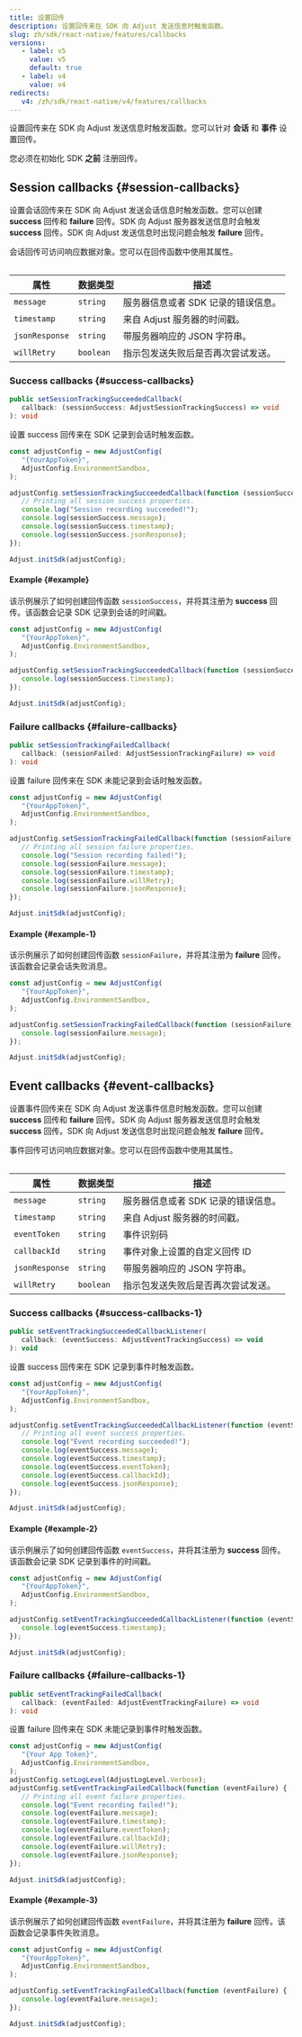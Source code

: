 ```yaml
---
title: 设置回传
description: 设置回传来在 SDK 向 Adjust 发送信息时触发函数。
slug: zh/sdk/react-native/features/callbacks
versions:
   - label: v5
     value: v5
     default: true
   - label: v4
     value: v4
redirects:
   v4: /zh/sdk/react-native/v4/features/callbacks
---
```


设置回传来在 SDK 向 Adjust 发送信息时触发函数。您可以针对 **会话** 和 **事件** 设置回传。

<Callout type="important">

您必须在初始化 SDK **之前** 注册回传。

</Callout>

## Session callbacks {#session-callbacks}

设置会话回传来在 SDK 向 Adjust 发送会话信息时触发函数。您可以创建 **success** 回传和 **failure** 回传。SDK 向 Adjust 服务器发送信息时会触发 **success** 回传。SDK 向 Adjust 发送信息时出现问题会触发 **failure** 回传。

会话回传可访问响应数据对象。您可以在回传函数中使用其属性。

<Table>

| 属性           | 数据类型  | 描述                                |
| -------------- | --------- | ----------------------------------- |
| `message`      | `string`  | 服务器信息或者 SDK 记录的错误信息。 |
| `timestamp`    | `string`  | 来自 Adjust 服务器的时间戳。        |
| `jsonResponse` | `string`  | 带服务器响应的 JSON 字符串。        |
| `willRetry`    | `boolean` | 指示包发送失败后是否再次尝试发送。  |

</Table>

### Success callbacks {#success-callbacks}

<CodeBlock title="方法签名">

```ts
public setSessionTrackingSucceededCallback(
   callback: (sessionSuccess: AdjustSessionTrackingSuccess) => void
): void

```

</CodeBlock>

设置 success 回传来在 SDK 记录到会话时触发函数。

```jsx
const adjustConfig = new AdjustConfig(
   "{YourAppToken}",
   AdjustConfig.EnvironmentSandbox,
);

adjustConfig.setSessionTrackingSucceededCallback(function (sessionSuccess) {
   // Printing all session success properties.
   console.log("Session recording succeeded!");
   console.log(sessionSuccess.message);
   console.log(sessionSuccess.timestamp);
   console.log(sessionSuccess.jsonResponse);
});

Adjust.initSdk(adjustConfig);
```

#### Example {#example}

该示例展示了如何创建回传函数 `sessionSuccess`，并将其注册为 **success** 回传。该函数会记录 SDK 记录到会话的时间戳。

```jsx
const adjustConfig = new AdjustConfig(
   "{YourAppToken}",
   AdjustConfig.EnvironmentSandbox,
);

adjustConfig.setSessionTrackingSucceededCallback(function (sessionSuccess) {
   console.log(sessionSuccess.timestamp);
});

Adjust.initSdk(adjustConfig);
```

### Failure callbacks {#failure-callbacks}

<CodeBlock title="方法签名">

```ts
public setSessionTrackingFailedCallback(
   callback: (sessionFailed: AdjustSessionTrackingFailure) => void
): void

```

</CodeBlock>

设置 failure 回传来在 SDK 未能记录到会话时触发函数。

```jsx
const adjustConfig = new AdjustConfig(
   "{YourAppToken}",
   AdjustConfig.EnvironmentSandbox,
);

adjustConfig.setSessionTrackingFailedCallback(function (sessionFailure) {
   // Printing all session failure properties.
   console.log("Session recording failed!");
   console.log(sessionFailure.message);
   console.log(sessionFailure.timestamp);
   console.log(sessionFailure.willRetry);
   console.log(sessionFailure.jsonResponse);
});

Adjust.initSdk(adjustConfig);
```

#### Example {#example-1}

该示例展示了如何创建回传函数 `sessionFailure`，并将其注册为 **failure** 回传。该函数会记录会话失败消息。

```jsx
const adjustConfig = new AdjustConfig(
   "{YourAppToken}",
   AdjustConfig.EnvironmentSandbox,
);

adjustConfig.setSessionTrackingFailedCallback(function (sessionFailure) {
   console.log(sessionFailure.message);
});

Adjust.initSdk(adjustConfig);
```

## Event callbacks {#event-callbacks}

设置事件回传来在 SDK 向 Adjust 发送事件信息时触发函数。您可以创建 **success** 回传和 **failure** 回传。SDK 向 Adjust 服务器发送信息时会触发 **success** 回传。SDK 向 Adjust 发送信息时出现问题会触发 **failure** 回传。

事件回传可访问响应数据对象。您可以在回传函数中使用其属性。

<Table>

| 属性           | 数据类型  | 描述                                |
| -------------- | --------- | ----------------------------------- |
| `message`      | `string`  | 服务器信息或者 SDK 记录的错误信息。 |
| `timestamp`    | `string`  | 来自 Adjust 服务器的时间戳。        |
| `eventToken`   | `string`  | 事件识别码                          |
| `callbackId`   | `string`  | 事件对象上设置的自定义回传 ID       |
| `jsonResponse` | `string`  | 带服务器响应的 JSON 字符串。        |
| `willRetry`    | `boolean` | 指示包发送失败后是否再次尝试发送。  |

</Table>

### Success callbacks {#success-callbacks-1}

<CodeBlock title="方法签名">

```jsx
public setEventTrackingSucceededCallbackListener(
   callback: (eventSuccess: AdjustEventTrackingSuccess) => void
): void

```

</CodeBlock>

设置 success 回传来在 SDK 记录到事件时触发函数。

```jsx
const adjustConfig = new AdjustConfig(
   "{YourAppToken}",
   AdjustConfig.EnvironmentSandbox,
);

adjustConfig.setEventTrackingSucceededCallbackListener(function (eventSuccess) {
   // Printing all event success properties.
   console.log("Event recording succeeded!");
   console.log(eventSuccess.message);
   console.log(eventSuccess.timestamp);
   console.log(eventSuccess.eventToken);
   console.log(eventSuccess.callbackId);
   console.log(eventSuccess.jsonResponse);
});

Adjust.initSdk(adjustConfig);
```

#### Example {#example-2}

该示例展示了如何创建回传函数 `eventSuccess`，并将其注册为 **success** 回传。该函数会记录 SDK 记录到事件的时间戳。

```jsx
const adjustConfig = new AdjustConfig(
   "{YourAppToken}",
   AdjustConfig.EnvironmentSandbox,
);

adjustConfig.setEventTrackingSucceededCallbackListener(function (eventSuccess) {
   console.log(eventSuccess.timestamp);
});

Adjust.initSdk(adjustConfig);
```

### Failure callbacks {#failure-callbacks-1}

<CodeBlock title="方法签名">

```ts
public setEventTrackingFailedCallback(
   callback: (eventFailed: AdjustEventTrackingFailure) => void
): void

```

</CodeBlock>

设置 failure 回传来在 SDK 未能记录到事件时触发函数。

```jsx
const adjustConfig = new AdjustConfig(
   "{Your App Token}",
   AdjustConfig.EnvironmentSandbox,
);
adjustConfig.setLogLevel(AdjustLogLevel.Verbose);
adjustConfig.setEventTrackingFailedCallback(function (eventFailure) {
   // Printing all event failure properties.
   console.log("Event recording failed!");
   console.log(eventFailure.message);
   console.log(eventFailure.timestamp);
   console.log(eventFailure.eventToken);
   console.log(eventFailure.callbackId);
   console.log(eventFailure.willRetry);
   console.log(eventFailure.jsonResponse);
});

Adjust.initSdk(adjustConfig);
```

#### Example {#example-3}

该示例展示了如何创建回传函数 `eventFailure`，并将其注册为 **failure** 回传。该函数会记录事件失败消息。

```jsx
const adjustConfig = new AdjustConfig(
   "{YourAppToken}",
   AdjustConfig.EnvironmentSandbox,
);

adjustConfig.setEventTrackingFailedCallback(function (eventFailure) {
   console.log(eventFailure.message);
});

Adjust.initSdk(adjustConfig);
```
